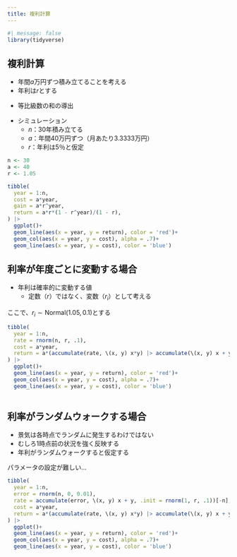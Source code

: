 ```yaml
---
title: 複利計算
---
```



```r
#| message: false
library(tidyverse)
```

## 複利計算

- 年間$a$万円ずつ積み立てることを考える
- 年利は$r$とする

\begin{align*}
& 1年目:ar^1 \\ 
& 2年目:ar^1 + ar^2 \\
& 3年目:ar^1 + ar^2 + ar^3 \\
& n年目:\sum_{i=1}^{n} ar^i = \frac{ar(1 - r^n)}{1 - r}
\end{align*}

- 等比級数の和の導出

\begin{align*}
S =& ar + ar^2 + ar^3 + ... + ar^n \\
rS =& \qquad\; ar^2 + ar^3 + ... + ar^n + ar^{n+1} \\
S - rS =& ar - ar^{n+1} \\
S(1 - r) =& ar(1 - r^n) \\
S =& \frac{ar(1 - r^n)}{1 - r}
\end{align*}

- シミュレーション
  - $n$：30年積み立てる
  - $a$：年間40万円ずつ（月あたり3.3333万円）
  - $r$：年利は5％と仮定

```r
n <- 30
a <- 40
r <- 1.05

tibble(
  year = 1:n,
  cost = a*year,
  gain = a*r^year,
  return = a*r*(1 - r^year)/(1 - r),
) |> 
  ggplot()+
  geom_line(aes(x = year, y = return), color = 'red')+
  geom_col(aes(x = year, y = cost), alpha = .7)+
  geom_line(aes(x = year, y = cost), color = 'blue')

```

## 利率が年度ごとに変動する場合

- 年利は確率的に変動する値
  - 定数（$r$）ではなく、変数（$r_i$）として考える

\begin{align*}
& 1年目:ar_1 \\
& 2年目:ar_1 + ar_1r_2\\
& 3年目:ar_1 + ar_1r_2 + ar_1r_2r_3 = a(r_1 + r_1r_2 + r_1r_2r_3)\\
& n年目:ar_1 + ar_1r_2 + ar_1r_2r_3 + ... + ar_1r_2r_3...r_n = a\sum_{i=1}^{n} \prod_{i=1}^{n}r_i
\end{align*}

ここで、$r_i \sim \mathrm{Normal}(1.05, 0.1)$とする

```r

tibble(
  year = 1:n,
  rate = rnorm(n, r, .1),
  cost = a*year,
  return = a*(accumulate(rate, \(x, y) x*y) |> accumulate(\(x, y) x + y)),
) |> 
  ggplot()+
  geom_line(aes(x = year, y = return), color = 'red')+
  geom_col(aes(x = year, y = cost), alpha = .7)+
  geom_line(aes(x = year, y = cost), color = 'blue')
  

```


## 利率がランダムウォークする場合

- 景気は各時点でランダムに発生するわけではない
- むしろ1時点前の状況を強く反映する
- 年利がランダムウォークすると仮定する

\begin{align*}
& r_1 \sim \mathrm{Normal}(1.05, 0.1) \\
& r_{i + 1} = r_i + e_i, \; e_i \sim \mathrm{Normal}(0, 0.01)
\end{align*}

パラメータの設定が難しい...

```r

tibble(
  year = 1:n,
  error = rnorm(n, 0, 0.01),
  rate = accumulate(error, \(x, y) x + y, .init = rnorm(1, r, .1))[-n],
  cost = a*year,
  return = a*(accumulate(rate, \(x, y) x*y) |> accumulate(\(x, y) x + y)),
) |> 
  ggplot()+
  geom_line(aes(x = year, y = return), color = 'red')+
  geom_col(aes(x = year, y = cost), alpha = .7)+
  geom_line(aes(x = year, y = cost), color = 'blue')

```


